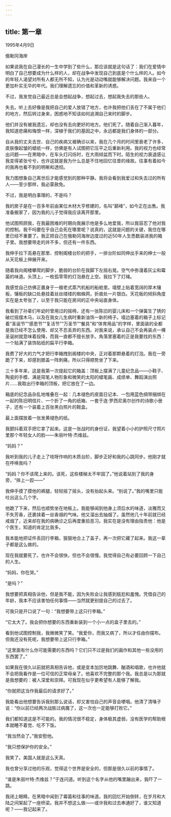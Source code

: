 ```yaml
---
---
---
```

title: 第一章
---




1995年4月9日

俄勒冈海岸

如果说我在自己漫长的一生中学到了些什么，那应该就是这句话了：我们在爱情中明白了自己想要成为什么样的人，却在战争中发现自己到底是个什么样的人。如今的年轻人渴望对所有人都无所不知，认为光是动动嘴就能够解决问题。我来自一个更加朴实无华的年代。我们理解遗忘的价值和革新的诱惑。

不过，我发觉自己最近总是会想起战争，想起过去，想起我失去的那些人。

失去。听上去好像是我把自己的爱人放错了地方，也许我把他们丢在了不属于他们的地方，然后转过身来，困惑地不知该如何追溯自己来时的脚步。

他们并没有被我遗忘，却也没有去向更好的地方。他们死了。随着自己渐入暮年，我知道悲痛和悔恨一样，深植于我们的基因之中，永远都是我们身体的一部分。

自从我的丈夫去世、自己的疾病又被确诊以来，我在几个月的时间里衰老了许多，皮肤像起皱的蜡纸一样，仿佛是有人试图把它压平之后重新利用。我的视力也经常出问题——在黑暗中，在车头灯闪烁时，在大雨倾盆而下时。陌生的视力衰退感让我变得紧张兮兮，也许这就是我为什么总是不住地回忆往昔的缘故。往事有着如今的我再也看不到的明晰和透彻。

我力图想象自己离世后才能感觉到的那种平静。我将会看到我爱过和失去过的所有人——至少那样，我必蒙赦免。

不过，我是明白事理的，不是吗？

我的房子是在一百多年前由某位木材大亨修建的，名叫“巅峰”，如今正在出售。我准备搬家了，因为我的儿子觉得我应该离开那里。

他试图照顾我，在我最困难的时期向我展示他是多么地爱我，所以我容忍了他对我的控制。我干吗要在乎自己会死在哪里呢？说真的，这就是问题的关键，我住在哪里已经不重要了。我正把自己在俄勒冈海岸边度过的近50年人生悉数装进我的箱子里。我想要带走的并不多，但还有一件东西。

我伸手拉下高悬在那里、控制阁楼台阶的把手，一排台阶如同伸出手来的绅士一般从天花板上伸展开来。

随着我向阁楼攀爬的脚步，脆弱的台阶在我脚下左摇右晃。空气中弥漫着灰尘和霉菌的味道。头顶上，一枚孤零零的灯泡悬在上空。我拉下了灯绳。

我感觉自己仿佛正置身于一艘老式蒸汽机船的船舱里。墙壁上贴着宽阔的厚木镶板，镶板的缺口处悬挂着丝丝缕缕的蜘蛛网，折痕处一片银白。天花板的倾斜角度实在是太夸张了，以至于我只能在房间的正中央站直身体。

我看到了孙辈们年幼时曾用过的摇椅，还有一张陈旧的婴儿床和一个弹簧生了锈的破烂摇摆木马，以及在我女儿生病时重新油饰一新的椅子。墙边塞着的箱子上标记着“圣诞节”“感恩节”“复活节”“万圣节”“餐具”和“体育用品”的字样，里面装的全都是我已经不怎么使用、却又不忍丢弃的东西。对我来说，承认自己不会再装点一棵圣诞树就意味着投降，而我一直都不擅长放手。角落里塞着的正是我要找的东西：一个贴满了装饰贴纸的扁平行李箱。

我费了好大的力气才把行李箱拽到阁楼的中央，正对着那颗悬着的灯泡。我在一旁跪了下来，却感到膝盖一阵刺痛，所以只得顺势坐了下来。

三十多年来，这是我第一次提起它的箱盖：顶板上摆满了儿童纪念品——小鞋子、陶瓷的手模、满是简笔人物形象和微笑的太阳的蜡笔画、成绩单、舞蹈演出照片……我取出行李箱的顶板，把它放在了一边。

箱底的纪念品杂乱地堆叠在一起：几本褪色的皮面日记本、一包用蓝色绸带捆绑在一起的陈旧明信片、一个折了一角的纸箱、一套于连·罗西尼奥尔创作的诗歌小册子，还有一个装着上百张黑白照片的鞋盒。

最上面摆放着一张发黄褪色的纸。

我颤抖着双手把它拿了起来。这是一张战时的身份证，我望着小小的护照尺寸照片里那个年轻女人的脸——朱丽叶特·杰维兹。

“妈妈？”

我听到我的儿子走上了吱呀作响的木质台阶，脚步正好和我的心跳同步。他刚才就在呼唤我吗？

“妈妈？你不该爬上来的。该死，这些楼梯太不牢固了。”他说着站到了我的身旁，“摔上一跤——”

我伸手摸了摸他的裤腿，轻轻摇了摇头，没有抬起头来。“别说了。”我的嘴里只能吐出这么几个字。

他跪了下来，然后也顺势坐在地板上。我能够闻到他身上须后水的味道，淡雅而又不失芳香，还裹挟着一丝香烟的气味。他又溜出去抽烟了。虽然他几十年前就已经戒烟了，近来却在我的病确诊之后再度重拾恶习。我实在是没有理由指责他：他是个医生，知道的肯定比我多。

我本能地把证件丢回行李箱，狠狠地合上了盖子，再一次把它藏了起来。我这一辈子都是这么做的。

现在我就要死了。也许不会很快，但也不会很慢。我觉得自己有必要回顾一下自己的人生。

“妈妈，你在哭。”

“是吗？”

我想要把真相告诉他，但是我不能，因为失败会让我感到尴尬和羞愧。凭借自己的年龄，我本不应该害怕任何事情——当然就更别提自己的过去了。

可我只是开口说了一句：“我想要带上这只行李箱。”

“它太大了。我会把你想要的东西重新装到一个小一点的盒子里去的。”

看到他试图控制我，我微微笑了笑。“我爱你，而我又病了，所以才任由你摆布。但我还没有死呢，我想要带上这只行李箱。”

“这里面有什么你可能需要的东西吗？它们只不过是我们的画作和其他一些没用的东西罢了。”

如果我在很久以前就把真相告诉他，或是变本加厉地跳舞、酗酒和唱歌，也许他就不会把我看作是一位可信的正常母亲了。他喜欢不完整的那个我。我总是以为那就是我想要的：被人深爱和崇拜。可我现在似乎更希望有人能够了解我。

“你就把这当作我最后的请求好了。”

我能看出他想要告诉我别那么说话，却又害怕自己的声音会哽咽。他清了清嗓子说：“你以前已经两次战胜过病魔了，这一次也一定能够打败它。”

我们都知道这是不可能的。我的情况很不稳定，身体极其虚弱，没有医学的帮助根本就睡不着觉、吃不下饭。

“我当然会了。”我安慰他。

“我只想保护你的安全。”

我笑了。美国人就是这么天真。

我也曾分享过他的乐观，觉得这个世界是安全的，但那是很久以前的事情了。

“谁是朱丽叶特·杰维兹？”于连问道。听到这个名字从他的嘴里蹦出来，我吓了一跳。

我闭上眼睛，在黑暗中闻到了霉菌和往事的味道。我的回忆开始倒转，在岁月和大陆之间架起了一座桥梁。我并不想这么做——或许我和过去串通好了，谁又知道呢？——我记起来了。